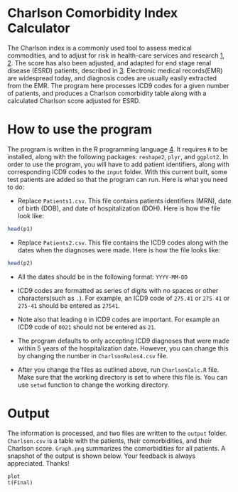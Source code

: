 Charlson Comorbidity Index Calculator
=====================================

The Charlson index is a commonly used tool to assess medical commodities, and to adjust for risk in health-care services and research [1][1], [2][2]. 
The score has also been adjusted, and adapted for end stage renal disease (ESRD) patients, described in [3][3]. 
Electronic medical records(EMR) are widespread today, and diagnosis codes are usually easily extracted from the EMR.
The program here processes ICD9 codes for a given number of patients, and produces a Charlson comorbidity table along with a calculated Charlson score adjusted for ESRD. 

# How to use the program
The program is written in the R programming language [4][4]. It requires `R` to be installed, along with the following packages: `reshape2`, `plyr`, and `ggplot2`.
In order to use the program, you will have to add patient identifiers, along with corresponding ICD9 codes to the `input` folder. With this current built, some test patients are added so that the program can run. Here is what you need to do:

- Replace `Patients1.csv`. This file contains patients identifiers (MRN), date of birth (DOB), and date of hospitalization (DOH). Here is how the file look like: 
```r
head(p1)
```

- Replace `Patients2.csv`. This file contains the ICD9 codes along with the dates when the diagnoses were made. Here is how the file looks like:
```r
head(p2)
```

- All the dates should be in the following format: `YYYY-MM-DD`

- ICD9 codes are formatted as series of digits with no spaces or other characters(such as `.`). For example, an ICD9 code of `275.41` or `275 41` or `275-41` should be entered as `27541`. 

- Note also that leading `0` in ICD9 codes are important. For example an ICD9 code of `0021` should not be entered as `21`.

- The program defaults to only accepting ICD9 diagnoses that were made within 5 years of the hospitalization date. However, you can change this by changing the number in `CharlsonRules4.csv` file.

- After you change the files as outlined above, run `CharlsonCalc.R` file. Make sure that the working directory is set to where this file is. You can use `setwd` function to change the working directory. 

# Output
The information is processed, and two files are written to the `output` folder. `Charlson.csv` is a table with the patients, their comorbidities, and their Charlson score. `Graph.png` summarizes the comorbidities for all patients. A snapshot of the output is shown below. Your feedback is always appreciated. Thanks!

```r
plot
t(Final)
```

[1]: http://www.ncbi.nlm.nih.gov/pubmed/12725876/
[2]: http://www.ncbi.nlm.nih.gov/pubmed/16015512/
[3]: http://www.ncbi.nlm.nih.gov/pubmed/12830464
[4]: http://www.r-project.org/